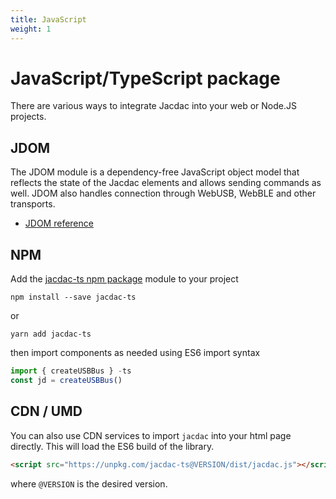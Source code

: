```yaml
---
title: JavaScript
weight: 1
---
```


# JavaScript/TypeScript package

There are various ways to integrate Jacdac into your web or Node.JS projects.

## JDOM

The JDOM module is a dependency-free JavaScript object model 
that reflects the state of the Jacdac elements and allows sending commands as well. JDOM also handles connection through WebUSB, WebBLE and other transports.

* [JDOM reference](/clients/javascript/jdom)

## NPM

Add the [jacdac-ts npm package](https://www.npmjs.com/package/jacdac-ts) module 
to your project

```
npm install --save jacdac-ts
```
or
```
yarn add jacdac-ts
```

then import components as needed using ES6 import syntax

```javascript
import { createUSBBus } -ts
const jd = createUSBBus()
```

## CDN / UMD

You can also use CDN services to import ``jacdac`` into your html page directly.
This will load the ES6 build of the library.

```html
<script src="https://unpkg.com/jacdac-ts@VERSION/dist/jacdac.js"></script>
```

where ``@VERSION`` is the desired version. 
